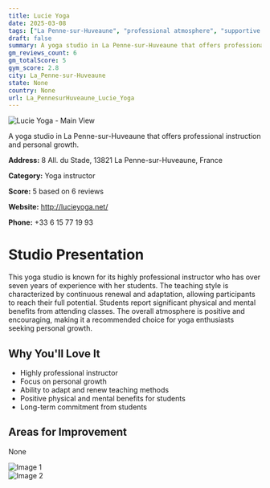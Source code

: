 ```yaml
---
title: Lucie Yoga
date: 2025-03-08
tags: ["La Penne-sur-Huveaune", "professional atmosphere", "supportive environment", "La Penne-sur-Huveaune"]  
draft: false
summary: A yoga studio in La Penne-sur-Huveaune that offers professional instruction and personal growth.
gm_reviews_count: 6
gm_totalScore: 5
gym_score: 2.8
city: La_Penne-sur-Huveaune
state: None
country: None
url: La_PennesurHuveaune_Lucie_Yoga
---
```


<div className="aspect-[16/9] relative my-8">
  <img 
    src="https://lh5.googleusercontent.com/p/AF1QipP6SN2uZnP34cgXT_n4SQjkYm0xkpclObdVX9IE=w1920-h1080-k-no"
    alt="Lucie Yoga - Main View"
    className="object-cover absolute inset-0 w-full h-full rounded-lg"
  />
</div>

A yoga studio in La Penne-sur-Huveaune that offers professional instruction and personal growth.

**Address:** 8 All. du Stade, 13821 La Penne-sur-Huveaune, France

**Category:** Yoga instructor

**Score:** 5 based on 6 reviews

**Website:** http://lucieyoga.net/

**Phone:** +33 6 15 77 19 93

# Studio Presentation

This yoga studio is known for its highly professional instructor who has over seven years of experience with her students. The teaching style is characterized by continuous renewal and adaptation, allowing participants to reach their full potential. Students report significant physical and mental benefits from attending classes. The overall atmosphere is positive and encouraging, making it a recommended choice for yoga enthusiasts seeking personal growth.



## Why You'll Love It

- Highly professional instructor
- Focus on personal growth
- Ability to adapt and renew teaching methods
- Positive physical and mental benefits for students
- Long-term commitment from students

## Areas for Improvement

None

<div className="grid grid-cols-1 xl:grid-cols-2 gap-4 my-8">
<div className="aspect-[4/3] relative"><img src="https://lh5.googleusercontent.com/p/AF1QipMn3oXutuzpMNvKWKQliY2u31TLMgJLZqQxUA1a=w1920-h1080-k-no" alt="Image 1" className="object-cover absolute inset-0 w-full h-full rounded-lg" /></div>
<div className="aspect-[4/3] relative"><img src="https://streetviewpixels-pa.googleapis.com/v1/thumbnail?panoid=j9wdh9pbkK3MiJ_ozNXDcg&cb_client=maps_sv.tactile.gps&w=203&h=100&yaw=29.178835&pitch=0&thumbfov=100" alt="Image 2" className="object-cover absolute inset-0 w-full h-full rounded-lg" /></div>
</div>